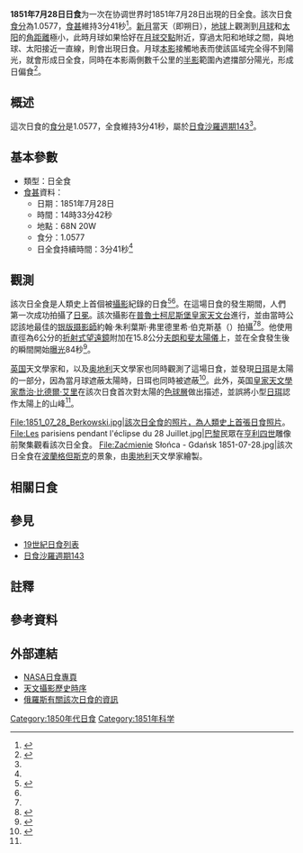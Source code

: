 {{Infobox Solar eclipse
| Year        = 1851
| Month       = 7
| Day         = 28
| Type        = 日全食
| Image       = SE1851Jul28T.png
| Image size  = 200px
| Image intro = 1851年7月28日日全食路徑圖
  <!--   日食資料   -->
| Gamma       = 0.7644
| Mag         = 1.0577
| Saros       = [[日食沙羅週期143|143]]
| Saros total = 
| Saros seq   = 
  <!--     食甚     -->
| Duration    = 3分41秒
| Location    = 
| Coords      = 
| Width       = 296公里
  <!--   開始時間   -->
| Partial     = 
| Start type  = 
| Centre      = 
| Greatest    = 14:33:42
  <!--     倒數     -->
| hour        = 14
| minute      = 33
| second      = 42
| Duration_s  = 
}}
'''1851年7月28日日食'''为一次在协调世界时1851年7月28日出現的日全食。該次日食[[食分|食分]]為1.0577，[[食甚|食甚]]維持3分41秒<ref name="nasa_catalog_list">{{cite web |url=http://eclipse.gsfc.nasa.gov/SEcat5/SE1801-1900.html |title=Catalog of Solar Eclipses: 1801 to 1900 |language=en |publisher=[[NASA|NASA]] |accessdate=2009-07-26 |archiveurl=https://web.archive.org/web/20150112204733/http://eclipse.gsfc.nasa.gov/SEcat5/SE1801-1900.html |archivedate=2015-01-12 |deadurl=no }}</ref>。[[新月|新月]]當天（即朔日），[[地球|地球]]上觀測到[[月球|月球]]和[[太阳|太阳]]的[[角距離|角距離]]極小，此時月球如果恰好在[[月球交點|月球交點]]附近，穿過太阳和地球之間，與地球、太阳接近一直線，則會出現日食。月球[[本影|本影]]接觸地表而使該區域完全得不到陽光，就會形成日全食，同時在本影兩側數千公里的[[半影|半影]]範圍內遮擋部分陽光，形成日偏食<ref name="astron">{{cite web |author=樊忠玉 |title=日（月）食 |url=http://www.astron.ac.cn/bencandy-51-1630-1.htm |publisher=中国天文科普网 |archiveurl=https://web.archive.org/web/20140917080048/http://www.astron.ac.cn/bencandy-51-1630-1.htm |archivedate=2014-09-17 |deadurl=no |date=2010-01-23 |accessdate=2015-08-04 |language=zh-cn }}</ref>。

== 概述 ==
這次日食的[[食分|食分]]是1.0577，全食維持3分41秒，屬於[[日食沙羅週期143|日食沙羅週期143]]<ref name="nasa_catalog_list"/>。

== 基本參數 ==
{{NoteUTC}}
* 類型：日全食
*[[食甚|食甚]]資料：
** 日期：1851年7月28日
** 時間：14時33分42秒 
** 地點：68N 20W
** 食分：1.0577
** 日全食持續時間：3分41秒<ref name="nasa_catalog_list"/>

== 觀測 ==
該次日全食是人類史上首個被[[攝影|攝影]]紀錄的日食<ref>{{cite journal lua |author=Axel D. Wittmann |coauthors=Reinhard E. Schielicke |year=1851 |title=Richard und John Parish, Förderer der Astronomie zur Zeit von Gauß, und die Sonnenfinsternis–Daguerreotypie von Julius Berkowski |publisher=[[耶拿大学|University of Jena]] |pages=37-54 |url=http://www.astro.uni-jena.de/~schie/20130000_WittmannSchielicke_Parish_Mitt_Gauss-Ges_Nr_50%282013%29_S_37-54.pdf |language=de |accessdate=2015-07-05 |archiveurl=https://web.archive.org/web/20150402161350/http://www.astro.uni-jena.de/~schie/20130000_WittmannSchielicke_Parish_Mitt_Gauss-Ges_Nr_50%282013%29_S_37-54.pdf |archivedate=2015-04-02 |deadurl=yes |journal= }}</ref><ref name="mreclipse"/>。在這場日食的發生期間，人們第一次成功拍攝了[[日冕|日冕]]。該次攝影在[[普魯士|普魯士]][[柯尼斯堡天文台|柯尼斯堡皇家天文台]]進行{{efn|現在的[[俄羅斯|俄羅斯]][[加里寧格勒|加里寧格勒]]。}}，並由當時公認該地最佳的[[银版摄影法|银版摄影師]]約翰·朱利葉斯·弗里德里希·伯克斯基（{{lang|de|Johann Julius Friedrich Berkowski}}）拍攝<ref name="mreclipse"/><ref>{{cite web |url=http://www.astro.uni-jena.de/~schie/20130000_WittmannSchielicke_Parish_Mitt_Gauss-Ges_Nr_50%282013%29_S_37-54.pdf |language=de |title=Richard und Joghn Parish, Föderer der Astronomie zur Zeit von Gauß, und die Sonnenfinsternis-Daguerreotypie von Julius Berkowski (1851) |publisher=[[耶拿大学|耶拿大学]] |year=2013 |author=Axel D. Wittmann |coauthors=Reinhard E. Schielicke |accessdate=2015-08-04 |archiveurl=https://web.archive.org/web/20150706001838/http://www.astro.uni-jena.de/~schie/20130000_WittmannSchielicke_Parish_Mitt_Gauss-Ges_Nr_50%282013%29_S_37-54.pdf |archivedate=2015-07-06 |deadurl=yes }}</ref>。他使用直徑為6公分的[[折射式望遠鏡|折射式望遠鏡]]附加在15.8公分[[夫朗和斐|夫朗和斐]][[太陽儀|太陽儀]]上，並在全食發生後的瞬間開始[[曝光|曝光]]84秒<ref>{{cite journal lua |author1=Schielicke, Reinhard |author2=Wittmann, Axel D. |year=2005 |title=On the Berkowski daguerreotype (Königsberg, 1851 July 28): the first correctly-exposed photograph of the solar corona |journal=Acta Historica Astronomiae |volume=25 |publisher=ACHA |pages=128-147 |url=http://adsabs.harvard.edu/abs/2005AcHA...25..128S |accessdate=2015-08-04 |archiveurl=https://www.webcitation.org/6aWS62FAz?url=http://adsabs.harvard.edu/abs/2005AcHA...25..128S |archivedate=2015-08-04 |deadurl=no |language=en }}</ref>。

[[英国|英国]]天文學家{{le|羅伯特·格蘭特 (英國天文學家)|Robert Grant (astronomer)|羅伯特·格蘭特}}和{{le|威廉·斯萬 (物理學家)|William Swan (physicist)|威廉·斯萬}}，以及[[奥地利|奥地利]]天文學家{{le|卡爾·路德維希·馮·利特洛|Karl Ludwig von Littrow}}也同時觀測了這場日食，並發現[[日珥|日珥]]是太陽的一部分，因為當月球遮蔽太陽時，日珥也同時被遮蔽<ref name="mreclipse">{{cite web |url=http://www.mreclipse.com/Totality2/TotalityApH.html |language=en |title=Chronology of Discoveries about the Sun |author=Mark Littmann, Ken Willcox and Fred Espenak |publisher=mreclipse |year=2008-01-22 |accessdate=2015-08-04 |archiveurl=https://web.archive.org/web/20150405095618/http://mreclipse.com/Totality2/TotalityApH.html |archivedate=2015-04-05 |deadurl=no }}</ref>。此外，英国[[皇家天文學家|皇家天文學家]][[喬治·比德爾·艾里|喬治·比德爾·艾里]]在該次日食首次對太陽的[[色球層|色球層]]做出描述，並誤將小型[[日珥|日珥]]認作太陽上的山峰<ref name="mreclipse"/>。

<gallery>
File:1851_07_28_Berkowski.jpg|該次日全食的照片，為人類史上首張日食照片。
File:Les parisiens pendant l'éclipse du 28 Juillet.jpg|[[巴黎|巴黎]]民眾在[[亨利四世_(法兰西)|亨利四世]]雕像前聚集觀看該次日全食。
File:Zaćmienie Słońca - Gdańsk 1851-07-28.jpg|該次日全食在[[波蘭|波蘭]][[格但斯克|格但斯克]]的景象，由[[奧地利|奧地利]]天文學家{{le|卡爾·馮·利特洛|Karl L. Littrow}}繪製。
</gallery>

== 相關日食 ==
{{Solar Saros series 143}}

== 參見 ==
{{日食主題}}
* [[19世紀日食列表|19世紀日食列表]]
* [[日食沙羅週期143|日食沙羅週期143]]

== 註釋 ==
{{notelist|iger=}}

== 參考資料 ==
{{reflist}}

== 外部連結 ==
{{Commons category|Solar eclipse of 1851 July 28}}
* [http://eclipse.gsfc.nasa.gov/solar.html NASA日食專頁]{{Wayback|url=http://eclipse.gsfc.nasa.gov/solar.html |date=20190108200537 }}{{en icon}}
* [http://www.astrosurf.com/re/history_astrophotography_timeline.pdf 天文攝影歷史時序]{{Wayback|url=http://www.astrosurf.com/re/history_astrophotography_timeline.pdf |date=20080905111330 }}{{en icon}}
* [https://web.archive.org/web/20090521195553/http://www.eclipse-2008.ru/eclipse/1851.php 俄羅斯有關該次日食的資訊]{{ru icon}}
{{Solar eclipses
|nature=日全食
|previous=[[1851年2月1日日食|1851年2月1日日食]]
|natureprevious=[[日環食|日環食]]
|next=[[1852年1月21日日食|1852年1月21日日食]]
|naturenext=[[日偏食|日偏食]]
|previoussamenature=[[1850年8月7日日食|1850年8月7日日食]]
|nextsamenature=[[1852年12月11日日食|1852年12月11日日食]]
}}
{{日食}}

[[Category:1850年代日食|Category:1850年代日食]]
[[Category:1851年科学|Category:1851年科学]]